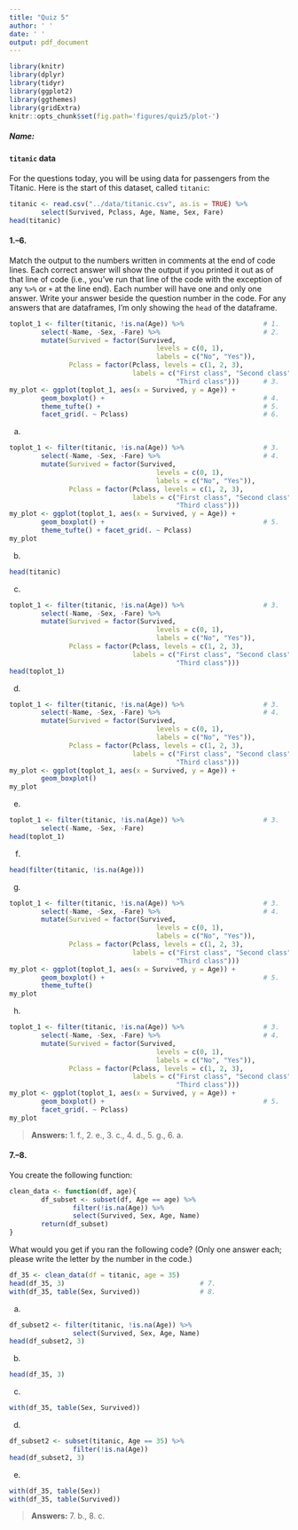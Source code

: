 ```yaml
---
title: "Quiz 5"
author: ' '
date: ' '
output: pdf_document
---
```


```r
library(knitr)
library(dplyr)
library(tidyr)
library(ggplot2)
library(ggthemes)
library(gridExtra)
knitr::opts_chunk$set(fig.path='figures/quiz5/plot-')
```

##### Name: 

#### `titanic` data

For the questions today, you will be using data for passengers from the Titanic. Here is the start of this dataset, called `titanic`:

```r
titanic <- read.csv("../data/titanic.csv", as.is = TRUE) %>%
        select(Survived, Pclass, Age, Name, Sex, Fare)
head(titanic)
```

#### 1.--6.
Match the output to the numbers written in comments at the end of code lines. Each correct answer will show the output if you printed it out as of that line of code (i.e., you've run that line of the code with the exception of any `%>%` or `+` at the line end). Each number will have one and only one answer. Write your answer beside the question number in the code. For any answers that are dataframes, I'm only showing the `head` of the dataframe.

```r
toplot_1 <- filter(titanic, !is.na(Age)) %>%                    # 1.
        select(-Name, -Sex, -Fare) %>%                          # 2.
        mutate(Survived = factor(Survived,
                                     levels = c(0, 1),
                                     labels = c("No", "Yes")),
               Pclass = factor(Pclass, levels = c(1, 2, 3),
                               labels = c("First class", "Second class",
                                          "Third class")))      # 3.
my_plot <- ggplot(toplot_1, aes(x = Survived, y = Age)) + 
        geom_boxplot() +                                        # 4.
        theme_tufte() +                                         # 5.
        facet_grid(. ~ Pclass)                                  # 6.
```

a. 

```r
toplot_1 <- filter(titanic, !is.na(Age)) %>%                    # 3.
        select(-Name, -Sex, -Fare) %>%                          # 4.
        mutate(Survived = factor(Survived,
                                     levels = c(0, 1),
                                     labels = c("No", "Yes")),
               Pclass = factor(Pclass, levels = c(1, 2, 3),
                               labels = c("First class", "Second class",
                                          "Third class"))) 
my_plot <- ggplot(toplot_1, aes(x = Survived, y = Age)) + 
        geom_boxplot() +                                        # 5.
        theme_tufte() + facet_grid(. ~ Pclass)
my_plot
```

b. 
```r
head(titanic)
```

c. 
```r
toplot_1 <- filter(titanic, !is.na(Age)) %>%                    # 3.
        select(-Name, -Sex, -Fare) %>%
        mutate(Survived = factor(Survived,
                                     levels = c(0, 1),
                                     labels = c("No", "Yes")),
               Pclass = factor(Pclass, levels = c(1, 2, 3),
                               labels = c("First class", "Second class",
                                          "Third class"))) 
head(toplot_1)
```

d.

```r
toplot_1 <- filter(titanic, !is.na(Age)) %>%                    # 3.
        select(-Name, -Sex, -Fare) %>%                          # 4.
        mutate(Survived = factor(Survived,
                                     levels = c(0, 1),
                                     labels = c("No", "Yes")),
               Pclass = factor(Pclass, levels = c(1, 2, 3),
                               labels = c("First class", "Second class",
                                          "Third class"))) 
my_plot <- ggplot(toplot_1, aes(x = Survived, y = Age)) + 
        geom_boxplot()
my_plot
```

e. 

```r
toplot_1 <- filter(titanic, !is.na(Age)) %>%                    # 3.
        select(-Name, -Sex, -Fare)
head(toplot_1)
```

f. 
```r
head(filter(titanic, !is.na(Age)))
```

g. 

```r
toplot_1 <- filter(titanic, !is.na(Age)) %>%                    # 3.
        select(-Name, -Sex, -Fare) %>%                          # 4.
        mutate(Survived = factor(Survived,
                                     levels = c(0, 1),
                                     labels = c("No", "Yes")),
               Pclass = factor(Pclass, levels = c(1, 2, 3),
                               labels = c("First class", "Second class",
                                          "Third class"))) 
my_plot <- ggplot(toplot_1, aes(x = Survived, y = Age)) + 
        geom_boxplot() +                                        # 5.
        theme_tufte() 
my_plot
```

h. 

```r
toplot_1 <- filter(titanic, !is.na(Age)) %>%                    # 3.
        select(-Name, -Sex, -Fare) %>%                          # 4.
        mutate(Survived = factor(Survived,
                                     levels = c(0, 1),
                                     labels = c("No", "Yes")),
               Pclass = factor(Pclass, levels = c(1, 2, 3),
                               labels = c("First class", "Second class",
                                          "Third class"))) 
my_plot <- ggplot(toplot_1, aes(x = Survived, y = Age)) + 
        geom_boxplot() +                                        # 5.
        facet_grid(. ~ Pclass)
my_plot
```

> **Answers:**
> 1. f.,
> 2. e.,
> 3. c.,
> 4. d., 
> 5. g., 
> 6. a.

#### 7.--8.

You create the following function:

```r
clean_data <- function(df, age){
        df_subset <- subset(df, Age == age) %>%
                filter(!is.na(Age)) %>%
                select(Survived, Sex, Age, Name) 
        return(df_subset)
}
```

What would you get if you ran the following code? (Only one answer each; please write the letter by the number in the code.)

```r
df_35 <- clean_data(df = titanic, age = 35)
head(df_35, 3)                                  # 7.
with(df_35, table(Sex, Survived))               # 8.
```

a. 
```r
df_subset2 <- filter(titanic, !is.na(Age)) %>%
                select(Survived, Sex, Age, Name)
head(df_subset2, 3)
```

b. 
```r
head(df_35, 3) 
```

c. 
```r
with(df_35, table(Sex, Survived)) 
```

d.
```r
df_subset2 <- subset(titanic, Age == 35) %>%
                filter(!is.na(Age))
head(df_subset2, 3)
```

e.
```r
with(df_35, table(Sex)) 
with(df_35, table(Survived)) 
```

> **Answers:**
> 7. b.,
> 8. c. 